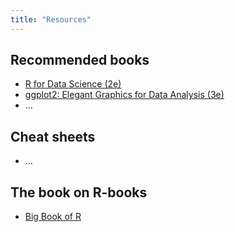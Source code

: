 ```yaml
---
title: "Resources"
---
```


## Recommended books

- [R for Data Science (2e)](https://r4ds.hadley.nz)
- [ggplot2: Elegant Graphics for Data Analysis (3e)](https://ggplot2-book.org)
- ...

## Cheat sheets

- ...

## The book on R-books

- [Big Book of R](https://www.bigbookofr.com)